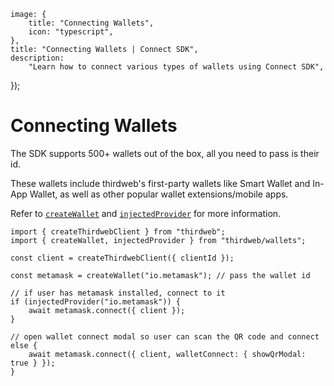 
	image: {
		title: "Connecting Wallets",
		icon: "typescript",
	},
	title: "Connecting Wallets | Connect SDK",
	description:
		"Learn how to connect various types of wallets using Connect SDK",
});

# Connecting Wallets

The SDK supports 500+ wallets out of the box, all you need to pass is their id.

<Stack>

<ArticleIconCard
	title="Supported Wallets"
	icon={ComponentIcon}
	href="/typescript/v5/supported-wallets"
	description="See all 500+ wallets supported by the Connect SDK"
/>

</Stack>

These wallets include thirdweb's first-party wallets like Smart Wallet and In-App Wallet, as well as other popular wallet extensions/mobile apps.

Refer to [`createWallet`](/references/typescript/v5/createWallet) and [`injectedProvider`](/references/typescript/v5/injectedProvider) for more information.

```tsx
import { createThirdwebClient } from "thirdweb";
import { createWallet, injectedProvider } from "thirdweb/wallets";

const client = createThirdwebClient({ clientId });

const metamask = createWallet("io.metamask"); // pass the wallet id

// if user has metamask installed, connect to it
if (injectedProvider("io.metamask")) {
	await metamask.connect({ client });
}

// open wallet connect modal so user can scan the QR code and connect
else {
	await metamask.connect({ client, walletConnect: { showQrModal: true } });
}
```
